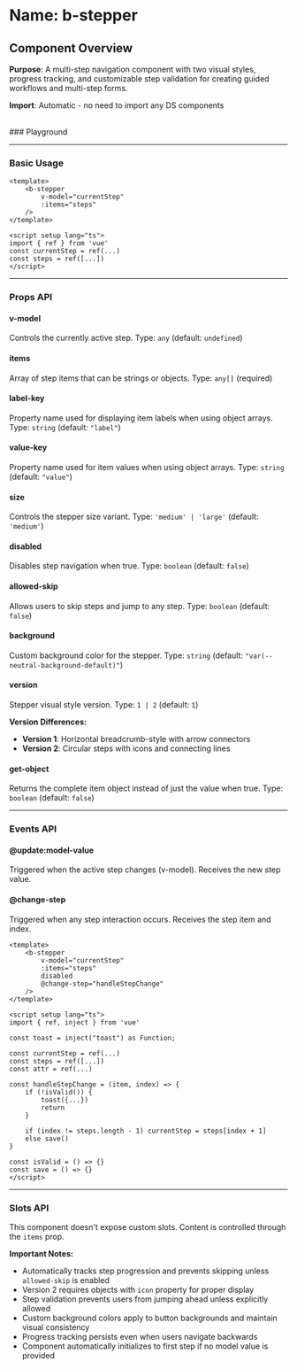 
<Meta of={BStepper} />

# Name: b-stepper
## Component Overview

**Purpose**: A multi-step navigation component with two visual styles, progress tracking, and customizable step validation for creating guided workflows and multi-step forms.

**Import**: Automatic - no need to import any DS components

<br />
### Playground

<Canvas of={BStepper.Primary} />
<Controls />

---

### Basic Usage

```vue
<template>
    <b-stepper 
        v-model="currentStep"
        :items="steps"
    />
</template>

<script setup lang="ts">
import { ref } from 'vue'
const currentStep = ref(...)
const steps = ref([...])
</script>
```

<Canvas sourceState="none" of={BStepper.Primary} />

---

### Props API

#### v-model
Controls the currently active step. Type: `any` (default: `undefined`)

#### items
Array of step items that can be strings or objects. Type: `any[]` (required)

#### label-key
Property name used for displaying item labels when using object arrays. Type: `string` (default: `"label"`)

#### value-key
Property name used for item values when using object arrays. Type: `string` (default: `"value"`)

#### size
Controls the stepper size variant. Type: `'medium' | 'large'` (default: `'medium'`)

<Canvas sourceState="none" of={BStepper.Sizes} />

#### disabled
Disables step navigation when true. Type: `boolean` (default: `false`)

<Canvas sourceState="none" of={BStepper.Disabled} />

#### allowed-skip
Allows users to skip steps and jump to any step. Type: `boolean` (default: `false`)

<Canvas sourceState="none" of={BStepper.AllowedSkip} />

#### background
Custom background color for the stepper. Type: `string` (default: `"var(--neutral-background-default)"`)

#### version
Stepper visual style version. Type: `1 | 2` (default: `1`)

**Version Differences:**
- **Version 1**: Horizontal breadcrumb-style with arrow connectors
- **Version 2**: Circular steps with icons and connecting lines

<Canvas sourceState="none" of={BStepper.Versions} />

#### get-object
Returns the complete item object instead of just the value when true. Type: `boolean` (default: `false`)

---

### Events API

#### @update:model-value
Triggered when the active step changes (v-model). Receives the new step value.

#### @change-step
Triggered when any step interaction occurs. Receives the step item and index.

```vue
<template>
    <b-stepper 
        v-model="currentStep"
        :items="steps"
        disabled
        @change-step="handleStepChange"
    />
</template>

<script setup lang="ts">
import { ref, inject } from 'vue'

const toast = inject("toast") as Function;

const currentStep = ref(...)
const steps = ref([...])
const attr = ref(...)

const handleStepChange = (item, index) => {
    if (!isValid()) {
        toast({...})
        return
    }

    if (index != steps.length - 1) currentStep = steps[index + 1]
    else save()
}

const isValid = () => {}
const save = () => {}
</script>
```

---

### Slots API

This component doesn't expose custom slots. Content is controlled through the `items` prop.


**Important Notes:**
- Automatically tracks step progression and prevents skipping unless `allowed-skip` is enabled
- Version 2 requires objects with `icon` property for proper display
- Step validation prevents users from jumping ahead unless explicitly allowed
- Custom background colors apply to button backgrounds and maintain visual consistency
- Progress tracking persists even when users navigate backwards
- Component automatically initializes to first step if no model value is provided
